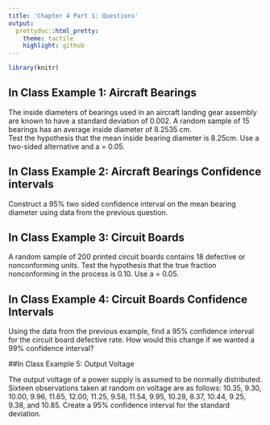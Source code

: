 ```yaml
---
title: 'Chapter 4 Part 1: Questions'
output:
  prettydoc::html_pretty:
    theme: tactile
    highlight: github
---
```



```r
library(knitr)
```

## In Class Example 1: Aircraft Bearings

The inside diameters of bearings used in an aircraft landing gear assembly are known to have a standard deviation of 0.002. A random sample of 15 bearings has an average inside diameter of 8.2535 cm.  
Test the hypothesis that the mean inside bearing diameter is 8.25cm. Use a two-sided alternative and a = 0.05.  
  
  
  
  
## In Class Example 2: Aircraft Bearings Confidence intervals

Construct a 95% two sided confidence interval on the mean bearing diameter using data from the previous question.  
  
## In Class Example 3: Circuit Boards

A random sample of 200 printed circuit boards contains 18 defective or nonconforming units. Test the hypothesis that the true fraction nonconforming in the process is 0.10. Use a = 0.05. 
  
  
## In Class Example 4: Circuit Boards Confidence Intervals

Using the data from the previous example, find a 95% confidence interval for the circuit board defective rate. How would this change if we wanted a 99% confidence interval?

##In Class Example 5: Output Voltage

The output voltage of a power supply is assumed to be normally distributed. Sixteen observations taken at random on voltage are as follows: 10.35, 9.30, 10.00, 9.96, 11.65, 12.00, 11.25, 9.58, 11.54, 9.95, 10.28, 8.37, 10.44, 9.25, 9.38, and 10.85. 
Create a 95% confidence interval for the standard deviation.
